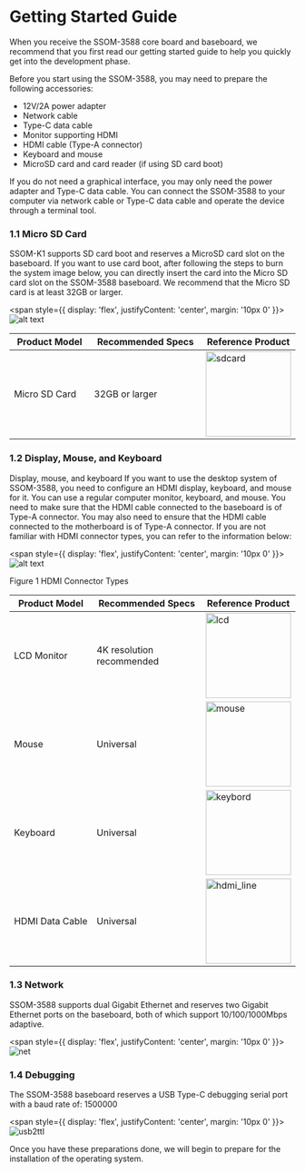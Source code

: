 # Getting Started Guide

When you receive the SSOM-3588 core board and baseboard, we recommend that you first read our getting started guide to help you quickly get into the development phase.

Before you start using the SSOM-3588, you may need to prepare the following accessories:

- 12V/2A power adapter
- Network cable
- Type-C data cable
- Monitor supporting HDMI
- HDMI cable (Type-A connector)
- Keyboard and mouse
- MicroSD card and card reader (if using SD card boot)

If you do not need a graphical interface, you may only need the power adapter and Type-C data cable. You can connect the SSOM-3588 to your computer via network cable or Type-C data cable and operate the device through a terminal tool.

### 1.1 Micro SD Card

SSOM-K1 supports SD card boot and reserves a MicroSD card slot on the baseboard. If you want to use card boot, after following the steps to burn the system image below, you can directly insert the card into the Micro SD card slot on the SSOM-3588 baseboard.
We recommend that the Micro SD card is at least 32GB or larger.

<span style={{ 
  display: 'flex', 
  justifyContent: 'center',
  margin: '10px 0'
}}>
![alt text](/img/3588/getting-started/mircsd.png)
</span>

| Product Model<img width="150"/> | Recommended Specs<img width="150"/> | Reference Product |
|----------|----------|----------|
| Micro SD Card | 32GB or larger | <img src="/img/k1/getting-started/preparation/sdcard.png" alt="sdcard" width="150" />  |

### 1.2 Display, Mouse, and Keyboard
Display, mouse, and keyboard
If you want to use the desktop system of SSOM-3588, you need to configure an HDMI display, keyboard, and mouse for it. You can use a regular computer monitor, keyboard, and mouse. You need to make sure that the HDMI cable connected to the baseboard is of Type-A connector.
You may also need to ensure that the HDMI cable connected to the motherboard is of Type-A connector. If you are not familiar with HDMI connector types, you can refer to the information below:

<span style={{ 
  display: 'flex', 
  justifyContent: 'center',
  margin: '10px 0'
}}>
![alt text](/img/k1/getting-started/preparation/hdmi_type.png)
</span>

<div style={{textAlign: 'center'}}>Figure 1 HDMI Connector Types</div>

| Product Model <img width="150"/>| Recommended Specs<img width="150"/> | Reference Product |
|----------|----------|----------|
| LCD Monitor | 4K resolution recommended | <img src="/img/k1/getting-started/preparation/lcd.png" alt="lcd" width="150" /> |
| Mouse | Universal | <img src="/img/k1/getting-started/preparation/mouse.png" alt="mouse" width="150" /> |
| Keyboard | Universal | <img src="/img/k1/getting-started/preparation/keybord.png" alt="keybord" width="150" /> |
| HDMI Data Cable | Universal | <img src="/img/k1/getting-started/preparation/hdmi_line.png" alt="hdmi_line" width="150" /> |

### 1.3 Network

SSOM-3588 supports dual Gigabit Ethernet and reserves two Gigabit Ethernet ports on the baseboard, both of which support 10/100/1000Mbps adaptive.

<span style={{ 
  display: 'flex', 
  justifyContent: 'center',
  margin: '10px 0'
}}>
![net](/img/3588/getting-started/net.png)
</span>

### 1.4 Debugging

The SSOM-3588 baseboard reserves a USB Type-C debugging serial port with a baud rate of: 1500000


<span style={{ 
  display: 'flex', 
  justifyContent: 'center',
  margin: '10px 0'
}}>
![usb2ttl](/img/3588/getting-started/debug.png)
</span>

Once you have these preparations done, we will begin to prepare for the installation of the operating system.



